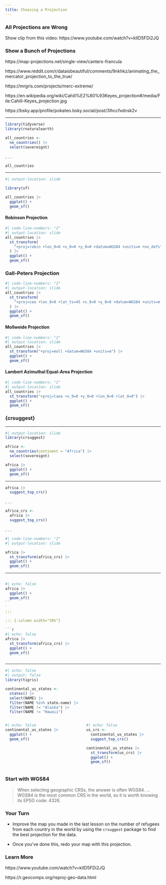 ```yaml
---
title: Choosing a Projection
---
```


### All Projections are Wrong

::: {.notes}
Show clip from this video: https://www.youtube.com/watch?v=kIID5FDi2JQ
:::

### Show a Bunch of Projections

::: {.notes}
https://map-projections.net/single-view/canters-francula

https://www.reddit.com/r/dataisbeautiful/comments/9nkhkz/animating_the_mercator_projection_to_the_true/

https://mrgris.com/projects/merc-extreme/

https://en.wikipedia.org/wiki/Cahill%E2%80%93Keyes_projection#/media/File:Cahill-Keyes_projection.jpg

https://bsky.app/profile/pokateo.bsky.social/post/3lhccfxdnsk2v
:::

---

```r
library(tidyverse)
library(rnaturalearth)

all_countries <-
  ne_countries() |>
  select(sovereignt)
```

. . .

```r
all_countries
```

---

```r
#| output-location: slide

library(sf)

all_countries |>
  ggplot() +
  geom_sf()
```


#### Robinson Projection

```r
#| code-line-numbers: "2"
#| output-location: slide
all_countries |>
  st_transform(
    "+proj=robin +lon_0=0 +x_0=0 +y_0=0 +datum=WGS84 +units=m +no_defs"
  ) |>
  ggplot() +
  geom_sf()
```

### Gall-Peters Projection

```r
#| code-line-numbers: "2"
#| output-location: slide
all_countries |>
  st_transform(
    "+proj=cea +lon_0=0 +lat_ts=45 +x_0=0 +y_0=0 +datum=WGS84 +units=m +no_defs"
  ) |>
  ggplot() +
  geom_sf()
```


#### Mollweide Projection

```r
#| code-line-numbers: "2"
#| output-location: slide
all_countries |>
  st_transform("+proj=moll +datum=WGS84 +units=m") |>
  ggplot() +
  geom_sf()
```


#### Lambert Azimuthal Equal-Area Projection

```r
#| code-line-numbers: "2"
#| output-location: slide
all_countries |>
  st_transform("+proj=laea +x_0=0 +y_0=0 +lon_0=0 +lat_0=0") |>
  ggplot() +
  geom_sf()
```

### {crsuggest} {.inverse}

---

```r
#| output-location: slide
library(crsuggest)

africa <-
  ne_countries(continent = "Africa") |>
  select(sovereignt)

africa |>
  ggplot() +
  geom_sf()
```

---

```r
africa |>
  suggest_top_crs()
```

. . .

```r
africa_crs <-
  africa |>
  suggest_top_crs()
```

. . .

```r
#| code-line-numbers: "2"
#| output-location: slide

africa |>
  st_transform(africa_crs) |>
  ggplot() +
  geom_sf()
```

---

:::: {.columns}

::: {.column width="50%"}
```r
#| echo: false
africa |>
  ggplot() +
  geom_sf()
``
`
:::

::: {.column width="50%"}

```r
#| echo: false
africa |>
  st_transform(africa_crs) |>
  ggplot() +
  geom_sf()
```

:::

::::

---

```r
#| echo: false
#| output: false
library(tigris)

continental_us_states <-
  states() |>
  select(NAME) |>
  filter(NAME %in% state.name) |>
  filter(NAME != "Alaska") |>
  filter(NAME != "Hawaii")
```

:::: {.columns}

::: {.column width="50%"}

```r
#| echo: false
continental_us_states |>
  ggplot() +
  geom_sf()
```

:::

::: {.column width="50%"}

```r
#| echo: false
us_crs <-
  continental_us_states |>
  suggest_top_crs()

continental_us_states |>
  st_transform(us_crs) |>
  ggplot() +
  geom_sf()
```
:::

::::

### Start with WGS84

> When selecting geographic CRSs, the answer is often WGS84. ... WGS84 is the most common CRS in the world, so it is worth knowing its EPSG code: 4326. 

### Your Turn {.your-turn}

- Improve the map you made in the last lesson on the number of refugees from each country in the world by using the `crsuggest` package to find the best projection for the data.

- Once you've done this, redo your map with this projection.

### Learn More

https://www.youtube.com/watch?v=kIID5FDi2JQ

https://r.geocompx.org/reproj-geo-data.html
